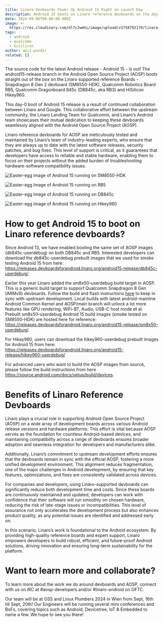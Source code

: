 ```yaml
---
title: Linaro Devboards Power Up Android 15 Right on Launch Day
description: Android 15 boots on Linaro reference devboards on the day of its release
date: 2024-09-06T00:00:00.000Z
image: >-
  https://res.cloudinary.com/dl7c2wmhi/image/upload/v1758792170/linaro-website/images/blog/image1_z6o8ic.png
tags:
  - android
  - qualcomm
  - hisilicon
author: amit-pundir
related: []
---
```


The source code for the latest Android release - Android 15 - is out! The android15-release branch in the Android Open Source Project (AOSP) boots straight out of the box on the Linaro supported reference Boards - Snapdragon 8 Gen 2 devboard (SM8550-HDK), Qualcomm Robotics Board RB5, Qualcomm Dragonboard 845c (DB845c, aka RB3) and HiSilicon Hikey960.

This day-0 boot of Android 15 release is a result of continued collaboration between Linaro and Google. This collaborative effort between the upstream community, the Linaro Landing Team for Qualcomm, and Linaro’s Android team showcases their mutual dedication to keeping these devboards seamlessly aligned with the Android Open Source Project (AOSP).

Linaro reference devboards for AOSP are meticulously tested and maintained by Linaro’s team of industry-leading experts, who ensure that they are always up to date with the latest software releases, security patches, and bug fixes. This level of support is critical, as it guarantees that developers have access to reliable and stable hardware, enabling them to focus on their projects without the added burden of troubleshooting hardware-software compatibility issues.

![Easter-egg image of Android 15 running on SM8550-HDK](/linaro-website/images/blog/image4_fwjoth.jpg)

![Easter-egg Image of Android 15 running on RB5](/linaro-website/images/blog/image2_ibbgnp.jpg)

![Easter-egg Image of Android 15 running on DB845c](/linaro-website/images/blog/image3_fqvkki.jpg)

![Easter-egg Image of Android 15 running on Hikey960](/linaro-website/images/blog/image5_udmw6f.jpg)

# How to get Android 15 to boot on Linaro reference devboards?

Since Android 13, we have enabled booting the same set of AOSP images (db845c-userdebug) on both DB845c and RB5. Interested developers can download the db845c-userdebug prebuilt images that we used for smoke testing Android 15 from here:
https://releases.devboardsforandroid.linaro.org/android15-release/db845c-userdebug/

Earlier this year Linaro added the sm8x50-userdebug build target in AOSP. This is a generic build target to support Qualcomm Snapdragon 8 Gen (ARMv9) devboards. Follow the build and flash instructions [here](https://devboardsforandroid.linaro.org/en/latest/devices/sm8550-hdk.html) to keep in sync with upstream development. Local builds with latest android-mainline Android Common Kernel and AOSP/main branch will unlock a lot more features like GPU rendering, WiFi-BT, Audio, USB-C host mode et al. Prebuilt sm8x50-userdebug Android 15 build images (smoke tested on SM8550-HDK) are hosted here for reference: https://releases.devboardsforandroid.linaro.org/android15-release/sm8x50-userdebug/.

For Hikey960, users can download the hikey960-userdebug prebuilt images for Android 15 from here: https://releases.devboardsforandroid.linaro.org/android15-release/hikey960-userdebug/

For advanced users who want to build the AOSP images from source, please follow the build instructions from here https://source.android.com/docs/setup/build/devices.

# Benefits of Linaro Reference Devboards

Linaro plays a crucial role in supporting Android Open Source Project (AOSP) on a wide array of development boards across various Android release versions and hardware platforms. This effort is vital because AOSP serves as the foundation for countless Android-based devices, and maintaining compatibility across a range of devboards ensures broader adoption and seamless integration for developers and manufacturers alike.
 
Additionally, Linaro’s commitment to upstream development efforts ensures that the devboards remain in sync with the official AOSP, fostering a more unified development environment. This alignment reduces fragmentation, one of the major challenges in Android development, by ensuring that key features, optimizations, and fixes are consistently validated across devices.
 
For companies and developers, using Linaro-supported devboards can significantly reduce both development time and costs. Since these boards are continuously maintained and updated, developers can work with confidence that their software will run smoothly on chosen hardware, reducing the risk of late-stage issues or incompatibilities. This level of assurance not only accelerates the development process but also enhances product quality, as any potential issues are identified and addressed early on.
 
In this scenario, Linaro’s work is foundational to the Android ecosystem. By providing high-quality reference boards and expert support, Linaro empowers developers to build robust, efficient, and future-proof Android solutions, driving innovation and ensuring long-term sustainability for the platform.

# Want to learn more and collaborate?

To learn more about the work we do around devboards and AOSP, connect with us on IRC at #aosp-developers and/or #linaro-android on OFTC.

Our team will be at OSS and Linux Plumbers 2024 in Wien from Sept, 16th till Sept, 20th! Our Engineers will be running several mini conferences and BoFs, covering topics such as Android, Devicetree, IoT & Embedded to name a few. We hope to see you there! 
